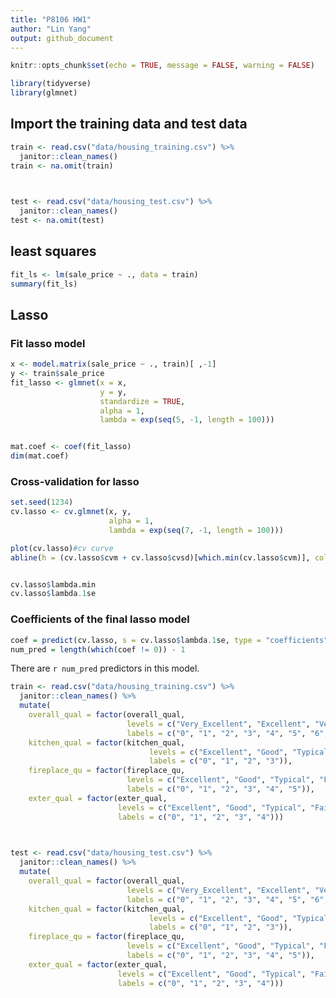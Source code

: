 ```yaml
---
title: "P8106 HW1" 
author: "Lin Yang"
output: github_document
--- 
```


```r
knitr::opts_chunk$set(echo = TRUE, message = FALSE, warning = FALSE)
```

```r
library(tidyverse)
library(glmnet)
```

## Import the training data and test data
```r
train <- read.csv("data/housing_training.csv") %>% 
  janitor::clean_names()
train <- na.omit(train)
    


test <- read.csv("data/housing_test.csv") %>% 
  janitor::clean_names()
test <- na.omit(test)
```

## least squares
```r
fit_ls <- lm(sale_price ~ ., data = train)
summary(fit_ls)
```

## Lasso 
### Fit lasso model
```r
x <- model.matrix(sale_price ~ ., train)[ ,-1]
y <- train$sale_price
fit_lasso <- glmnet(x = x,
                    y = y,
                    standardize = TRUE,
                    alpha = 1,
                    lambda = exp(seq(5, -1, length = 100)))


mat.coef <- coef(fit_lasso)
dim(mat.coef)
```

### Cross-validation for lasso
```r
set.seed(1234)
cv.lasso <- cv.glmnet(x, y,
                      alpha = 1, 
                      lambda = exp(seq(7, -1, length = 100)))

plot(cv.lasso)#cv curve
abline(h = (cv.lasso$cvm + cv.lasso$cvsd)[which.min(cv.lasso$cvm)], col = 4, lwd = 2)


cv.lasso$lambda.min
cv.lasso$lambda.1se
```

### Coefficients of the final lasso model
```r
coef = predict(cv.lasso, s = cv.lasso$lambda.1se, type = "coefficients")
num_pred = length(which(coef != 0)) - 1
```
There are `r num_pred` predictors in this model. 














```r
train <- read.csv("data/housing_training.csv") %>% 
  janitor::clean_names() %>% 
  mutate(
    overall_qual = factor(overall_qual,
                          levels = c("Very_Excellent", "Excellent", "Very_Good", "Good", "Above_Average", "Average", "Below_Average", "Fair"),
                          labels = c("0", "1", "2", "3", "4", "5", "6", "7")),
    kitchen_qual = factor(kitchen_qual,
                               levels = c("Excellent", "Good", "Typical", "Fair"),
                               labels = c("0", "1", "2", "3")),
    fireplace_qu = factor(fireplace_qu,
                          levels = c("Excellent", "Good", "Typical", "Fair", "Poor", "No_Fireplace"),
                          labels = c("0", "1", "2", "3", "4", "5")),
    exter_qual = factor(exter_qual,
                        levels = c("Excellent", "Good", "Typical", "Fair", "Poor"),
                        labels = c("0", "1", "2", "3", "4")))
    


test <- read.csv("data/housing_test.csv") %>% 
  janitor::clean_names() %>% 
  mutate(
    overall_qual = factor(overall_qual,
                          levels = c("Very_Excellent", "Excellent", "Very_Good", "Good", "Above_Average", "Average", "Below_Average", "Fair"),
                          labels = c("0", "1", "2", "3", "4", "5", "6", "7")),
    kitchen_qual = factor(kitchen_qual,
                               levels = c("Excellent", "Good", "Typical", "Fair"),
                               labels = c("0", "1", "2", "3")),
    fireplace_qu = factor(fireplace_qu,
                          levels = c("Excellent", "Good", "Typical", "Fair", "Poor", "No_Fireplace"),
                          labels = c("0", "1", "2", "3", "4", "5")),
    exter_qual = factor(exter_qual,
                        levels = c("Excellent", "Good", "Typical", "Fair", "Poor"),
                        labels = c("0", "1", "2", "3", "4")))
```


